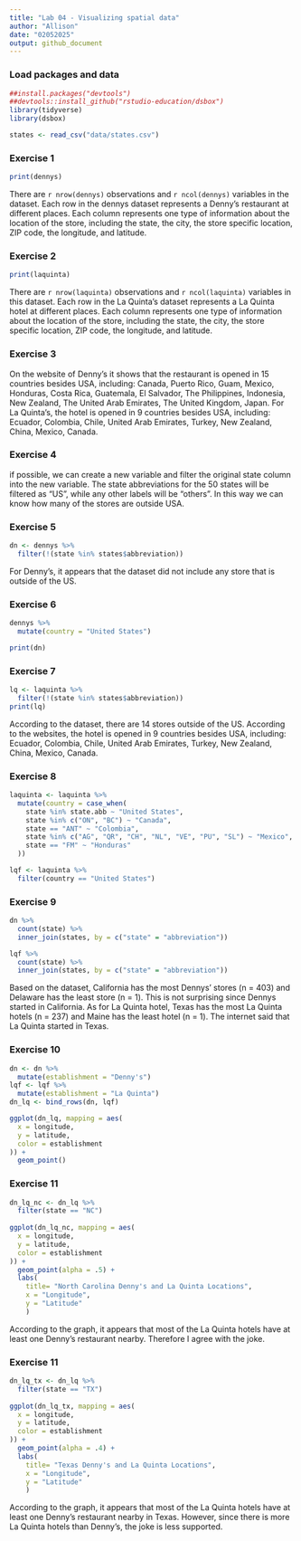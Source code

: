 ```yaml
---
title: "Lab 04 - Visualizing spatial data"
author: "Allison"
date: "02052025"
output: github_document
---
```


### Load packages and data

```r
##install.packages("devtools")
##devtools::install_github("rstudio-education/dsbox")
library(tidyverse)
library(dsbox)
```

```r
states <- read_csv("data/states.csv")
```

### Exercise 1

```r
print(dennys)
```

There are `r nrow(dennys)` observations and `r ncol(dennys)` variables in the dataset. Each row in the dennys dataset represents a Denny's restaurant at different places. Each column represents one type of information about the location of the store, including the state, the city, the store specific location, ZIP code, the longitude, and latitude. 

### Exercise 2

```r
print(laquinta)
```

There are `r nrow(laquinta)` observations and `r ncol(laquinta)` variables in this dataset. Each row in the La Quinta's dataset represents a La Quinta hotel at different places. Each column represents one type of information about the location of the store, including the state, the city, the store specific location, ZIP code, the longitude, and latitude. 


### Exercise 3

On the website of Denny's it shows that the restaurant is opened in 15 countries besides USA, including: Canada, Puerto Rico, Guam, Mexico, Honduras, Costa Rica, Guatemala, El Salvador, The Philippines, Indonesia, New Zealand, The United Arab Emirates, The United Kingdom, Japan. For La Quinta's, the hotel is opened in 9 countries besides USA, including: Ecuador, Colombia, Chile, United Arab Emirates, Turkey, New Zealand, China, Mexico, Canada. 

### Exercise 4

if possible, we can create a new variable and filter the original state column into the new variable. The state abbreviations for the 50 states will be filtered as "US", while any other labels will be "others". In this way we can know how many of the stores are outside USA.    

### Exercise 5

```r
dn <- dennys %>% 
  filter(!(state %in% states$abbreviation))
```

For Denny's, it appears that the dataset did not include any store that is outside of the US. 

### Exercise 6

```r
dennys %>%
  mutate(country = "United States")

print(dn)
```

### Exercise 7

```r
lq <- laquinta %>% 
  filter(!(state %in% states$abbreviation))
print(lq)
```

According to the dataset, there are 14 stores outside of the US. According to the websites, the hotel is opened in 9 countries besides USA, including: Ecuador, Colombia, Chile, United Arab Emirates, Turkey, New Zealand, China, Mexico, Canada. 

### Exercise 8

```r
laquinta <- laquinta %>%
  mutate(country = case_when(
    state %in% state.abb ~ "United States",
    state %in% c("ON", "BC") ~ "Canada",
    state == "ANT" ~ "Colombia",
    state %in% c("AG", "QR", "CH", "NL", "VE", "PU", "SL") ~ "Mexico",
    state == "FM" ~ "Honduras"
  ))

lqf <- laquinta %>%
  filter(country == "United States")
```

### Exercise 9

```r
dn %>%
  count(state) %>%
  inner_join(states, by = c("state" = "abbreviation"))

lqf %>%
  count(state) %>%
  inner_join(states, by = c("state" = "abbreviation"))
```
Based on the dataset, California has the most Dennys' stores (n = 403) and Delaware has the least store (n = 1). This is not surprising since Dennys started in California.
As for La Quinta hotel, Texas has the most La Quinta hotels (n = 237) and Maine has the least hotel (n = 1). The internet said that La Quinta started in Texas. 

### Exercise 10

```r
dn <- dn %>%
  mutate(establishment = "Denny's")
lqf <- lqf %>%
  mutate(establishment = "La Quinta")
dn_lq <- bind_rows(dn, lqf)

ggplot(dn_lq, mapping = aes(
  x = longitude,
  y = latitude,
  color = establishment
)) +
  geom_point()
```

### Exercise 11

```r
dn_lq_nc <- dn_lq %>%
  filter(state == "NC")
  
ggplot(dn_lq_nc, mapping = aes(
  x = longitude,
  y = latitude,
  color = establishment
)) +
  geom_point(alpha = .5) +
  labs(
    title= "North Carolina Denny's and La Quinta Locations",
    x = "Longitude", 
    y = "Latitude"
    )
```

According to the graph, it appears that most of the La Quinta hotels have at least one Denny's restaurant nearby. Therefore I agree with the joke.

### Exercise 11

```r
dn_lq_tx <- dn_lq %>%
  filter(state == "TX")
  
ggplot(dn_lq_tx, mapping = aes(
  x = longitude,
  y = latitude,
  color = establishment
)) +
  geom_point(alpha = .4) +
  labs(
    title= "Texas Denny's and La Quinta Locations",
    x = "Longitude", 
    y = "Latitude"
    )
```

According to the graph, it appears that most of the La Quinta hotels have at least one Denny's restaurant nearby in Texas. However, since there is more La Quinta hotels than Denny's, the joke is less supported. 
